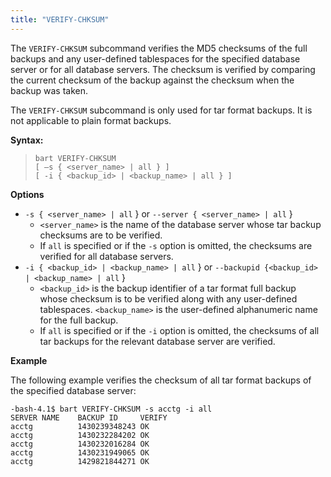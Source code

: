 ```yaml
---
title: "VERIFY-CHKSUM"
---
```


The `VERIFY-CHKSUM` subcommand verifies the MD5 checksums of the full backups and any user-defined tablespaces for the specified database server or for all database servers. The checksum is verified by comparing the current checksum of the backup against the checksum when the backup was taken.

The `VERIFY-CHKSUM` subcommand is only used for tar format backups. It is not applicable to plain format backups.

**Syntax:**

> ```
> bart VERIFY-CHKSUM
> [ –s { <server_name> | all } ]
> [ -i { <backup_id> | <backup_name> | all } ]
> ```

**Options**

-   `-s { <server_name> | all` } or `--server { <server_name> | all` }
    -   `<server_name>` is the name of the database server whose tar backup checksums are to be verified.
    -   If `all` is specified or if the `-s` option is omitted, the checksums are verified for all database servers.
-   `-i { <backup_id> | <backup_name> | all` } or `--backupid {<backup_id> | <backup_name> | all` }
    -   `<backup_id>` is the backup identifier of a tar format full backup whose checksum is to be verified along with any user-defined tablespaces. `<backup_name>` is the user-defined alphanumeric name for the full backup.
    -   If `all` is specified or if the `-i` option is omitted, the checksums of all tar backups for the relevant database server are verified.

**Example**

The following example verifies the checksum of all tar format backups of the specified database server:

```
-bash-4.1$ bart VERIFY-CHKSUM -s acctg -i all
SERVER NAME    BACKUP ID     VERIFY
acctg          1430239348243 OK
acctg          1430232284202 OK
acctg          1430232016284 OK
acctg          1430231949065 OK
acctg          1429821844271 OK
```
